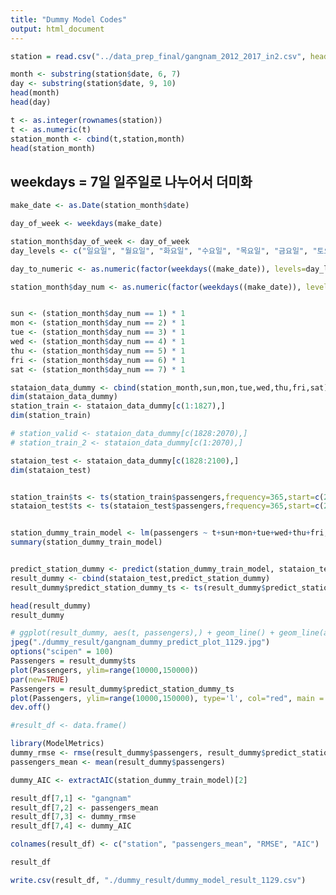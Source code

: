 ---
title: "Dummy Model Codes"
output: html_document
---




```{r}
station = read.csv("../data_prep_final/gangnam_2012_2017_in2.csv", header=TRUE)

month <- substring(station$date, 6, 7)
day <- substring(station$date, 9, 10)
head(month)
head(day)

t <- as.integer(rownames(station))
t <- as.numeric(t)
station_month <- cbind(t,station,month)
head(station_month)


```


## weekdays = 7일 일주일로 나누어서 더미화
```{r}
make_date <- as.Date(station_month$date)

day_of_week <- weekdays(make_date)

station_month$day_of_week <- day_of_week
day_levels <- c("일요일", "월요일", "화요일", "수요일", "목요일", "금요일", "토요일")

day_to_numeric <- as.numeric(factor(weekdays((make_date)), levels=day_levels, ordered=TRUE))

station_month$day_num <- as.numeric(factor(weekdays((make_date)), levels=day_levels, ordered=TRUE))


sun <- (station_month$day_num == 1) * 1
mon <- (station_month$day_num == 2) * 1
tue <- (station_month$day_num == 3) * 1
wed <- (station_month$day_num == 4) * 1
thu <- (station_month$day_num == 5) * 1
fri <- (station_month$day_num == 6) * 1
sat <- (station_month$day_num == 7) * 1

```

```{r}

stataion_data_dummy <- cbind(station_month,sun,mon,tue,wed,thu,fri,sat)
dim(stataion_data_dummy)
station_train <- stataion_data_dummy[c(1:1827),]
dim(station_train)

# station_valid <- stataion_data_dummy[c(1828:2070),]
# station_train_2 <- stataion_data_dummy[c(1:2070),]

stataion_test <- stataion_data_dummy[c(1828:2100),]
dim(stataion_test)


station_train$ts <- ts(station_train$passengers,frequency=365,start=c(2012,01,01))
stataion_test$ts <- ts(stataion_test$passengers,frequency=365,start=c(2017,01,01))



```



```{r}

station_dummy_train_model <- lm(passengers ~ t+sun+mon+tue+wed+thu+fri, data=station_train)
summary(station_dummy_train_model)


predict_station_dummy <- predict(station_dummy_train_model, stataion_test, type="response")
result_dummy <- cbind(stataion_test,predict_station_dummy)
result_dummy$predict_station_dummy_ts <- ts(result_dummy$predict_station_dummy,frequency=365,start=c(2017,01,01))

head(result_dummy)
result_dummy

# ggplot(result_dummy, aes(t, passengers),) + geom_line() + geom_line(aes(x=t, y=predict_station_dummy), colour="red")
jpeg("./dummy_result/gangnam_dummy_predict_plot_1129.jpg")
options("scipen" = 100)
Passengers = result_dummy$ts
plot(Passengers, ylim=range(10000,150000))
par(new=TRUE)
Passengers = result_dummy$predict_station_dummy_ts
plot(Passengers, ylim=range(10000,150000), type='l', col="red", main = "강남", cex.main=3)
dev.off()

```



```{r}
#result_df <- data.frame()

library(ModelMetrics)
dummy_rmse <- rmse(result_dummy$passengers, result_dummy$predict_station_dummy)
passengers_mean <- mean(result_dummy$passengers)

dummy_AIC <- extractAIC(station_dummy_train_model)[2]

result_df[7,1] <- "gangnam"
result_df[7,2] <- passengers_mean
result_df[7,3] <- dummy_rmse
result_df[7,4] <- dummy_AIC

colnames(result_df) <- c("station", "passengers_mean", "RMSE", "AIC")

result_df

write.csv(result_df, "./dummy_result/dummy_model_result_1129.csv")
```







